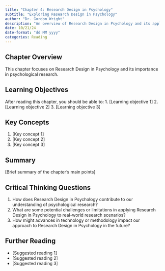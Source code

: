 ```yaml
---
title: "Chapter 4: Research Design in Psychology"
subtitle: "Exploring Research Design in Psychology"
author: "Dr. Gordon Wright"
description: "An overview of Research Design in Psychology and its application in psychological research"
date: 10/21/24
date-format: "dd MM yyyy"
categories: Reading
---
```

## Chapter Overview
This chapter focuses on Research Design in Psychology and its importance in psychological research.

## Learning Objectives
After reading this chapter, you should be able to:
1. [Learning objective 1]
2. [Learning objective 2]
3. [Learning objective 3]

## Key Concepts
1. [Key concept 1]
2. [Key concept 2]
3. [Key concept 3]

## Summary
[Brief summary of the chapter's main points]

## Critical Thinking Questions
1. How does Research Design in Psychology contribute to our understanding of psychological research?
2. What are some potential challenges or limitations in applying Research Design in Psychology to real-world research scenarios?
3. How might advances in technology or methodology impact our approach to Research Design in Psychology in the future?

## Further Reading
- [Suggested reading 1]
- [Suggested reading 2]
- [Suggested reading 3]
